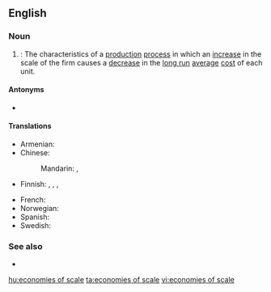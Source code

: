 ==English==

===Noun===
{{wikipedia}}
{{en-plural noun|sg=economy of scale}}

# {{lb|en|economics|plurale tantum}}: The characteristics of a [[production]] [[process]] in which an [[increase]] in the scale of the firm causes a [[decrease]] in the [[long run]] [[average]] [[cost]] of each unit.

====Antonyms====
* {{l|en|diseconomies of scale}}

====Translations====
{{trans-top|the characteristics of a production process}}
* Armenian: {{t|hy|մասշտաբի էֆեկտ|sc=Armn}}
* Chinese:
*: Mandarin: {{t|cmn|規模經濟}}, {{t|cmn|规模经济|tr=guīmó jīngjì}}
* Finnish: {{t|fi|mittakaavaedut}}, {{t|fi|suurtuotannon edut}}, {{t|fi|suuruuden ekonomia}},{{t+|fi|skaalaetu}}
{{trans-mid}}
* French: {{t|fr|économies d'échelle|f-p}}
* Norwegian: {{t+|no|stordriftsfordel|m}}
* Spanish: {{t|es|economía de escala|f}}
* Swedish: {{t|sv|stordriftsfördel|c}}
{{trans-bottom}}

===See also===
* {{l|en|returns to scale}}

[[hu:economies of scale]]
[[ta:economies of scale]]
[[vi:economies of scale]]